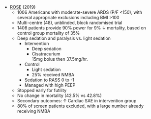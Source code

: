 * [ROSE](https://www.nejm.org/doi/full/10.1056/NEJMoa1901686) (2019)
	* 1006 Americans with moderate-severe ARDS (P/F <150), with several appropriate exclusions including BMI >100
	* Multi-centre (48), unblinded, block randomised trial
	* 1408 patients provide 90% power for 9% ↓ mortality, based on control group mortality of 35%
	* Deep sedation and paralysis vs. light sedation
		* Intervention
			* Deep sedation
			* Cisatracurium\
			15mg bolus then 37.5mg/hr.
		* Control
			* Light sedation
			* 25% received NMBA
		* Sedation to RASS 0 to -1
		* Managed with high PEEP
	* Stopped early for futility
	* No change in mortality (42.5% vs 42.8%)
	* Secondary outcomes: ↑ Cardiac SAE in intervention group
	* 80% of screen patients excluded, with a large number already receiving NMBA